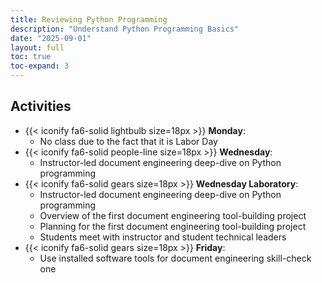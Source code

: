 ```yaml
---
title: Reviewing Python Programming
description: "Understand Python Programming Basics"
date: "2025-09-01"
layout: full
toc: true
toc-expand: 3
---
```


## Activities

- {{< iconify fa6-solid lightbulb size=18px >}} **Monday**:
  - No class due to the fact that it is Labor Day
- {{< iconify fa6-solid people-line size=18px >}} **Wednesday**:
  - Instructor-led document engineering deep-dive on Python programming
- {{< iconify fa6-solid gears size=18px >}} **Wednesday Laboratory**:
  - Instructor-led document engineering deep-dive on Python programming
  - Overview of the first document engineering tool-building project
  - Planning for the first document engineering tool-building project
  - Students meet with instructor and student technical leaders
- {{< iconify fa6-solid gears size=18px >}} **Friday**:
  - Use installed software tools for document engineering skill-check one
